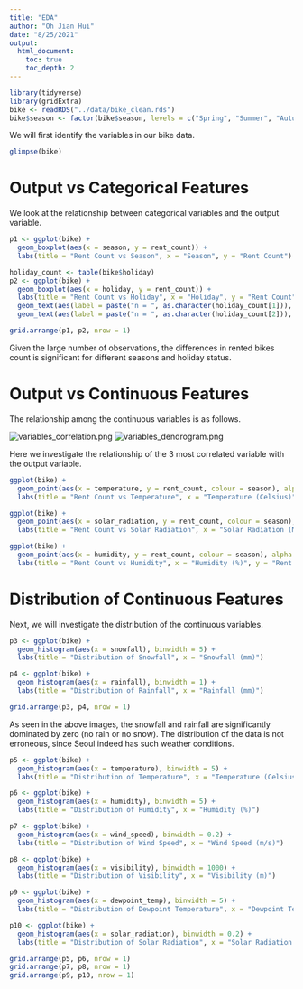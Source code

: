```yaml
---
title: "EDA"
author: "Oh Jian Hui"
date: "8/25/2021"
output:
  html_document:
    toc: true
    toc_depth: 2
---
```


```r
library(tidyverse)
library(gridExtra)
bike <- readRDS("../data/bike_clean.rds")
bike$season <- factor(bike$season, levels = c("Spring", "Summer", "Autumn", "Winter"))
```

We will first identify the variables in our bike data.

```r
glimpse(bike)
```

# Output vs Categorical Features
We look at the relationship between categorical variables and the output variable.

```r
p1 <- ggplot(bike) +
  geom_boxplot(aes(x = season, y = rent_count)) +
  labs(title = "Rent Count vs Season", x = "Season", y = "Rent Count")

holiday_count <- table(bike$holiday)
p2 <- ggplot(bike) +
  geom_boxplot(aes(x = holiday, y = rent_count)) +
  labs(title = "Rent Count vs Holiday", x = "Holiday", y = "Rent Count") +
  geom_text(aes(label = paste("n = ", as.character(holiday_count[1])), x = 1.3, y = 1000)) +
  geom_text(aes(label = paste("n = ", as.character(holiday_count[2])), x = 2.3, y = 1200))

grid.arrange(p1, p2, nrow = 1)
```

Given the large number of observations, the differences in rented bikes count is significant for different seasons and holiday status.


# Output vs Continuous Features

The relationship among the continuous variables is as follows.

![variables_correlation.png](./sources/variables_correlation.png)
![variables_dendrogram.png](./sources/variables_dendrogram.png)

Here we investigate the relationship of the 3 most correlated variable with the output variable.

```r
ggplot(bike) +
  geom_point(aes(x = temperature, y = rent_count, colour = season), alpha = 0.5) +
  labs(title = "Rent Count vs Temperature", x = "Temperature (Celsius)", y = "Rent Count")

ggplot(bike) +
  geom_point(aes(x = solar_radiation, y = rent_count, colour = season), alpha = 0.5) +
  labs(title = "Rent Count vs Solar Radiation", x = "Solar Radiation (MJ/m^2)", y = "Rent Count")

ggplot(bike) +
  geom_point(aes(x = humidity, y = rent_count, colour = season), alpha = 0.5) +
  labs(title = "Rent Count vs Humidity", x = "Humidity (%)", y = "Rent Count")
```

# Distribution of Continuous Features

Next, we will investigate the distribution of the continuous variables.


```r
p3 <- ggplot(bike) +
  geom_histogram(aes(x = snowfall), binwidth = 5) +
  labs(title = "Distribution of Snowfall", x = "Snowfall (mm)")

p4 <- ggplot(bike) +
  geom_histogram(aes(x = rainfall), binwidth = 1) +
  labs(title = "Distribution of Rainfall", x = "Rainfall (mm)")

grid.arrange(p3, p4, nrow = 1)
```

As seen in the above images, the snowfall and rainfall are significantly dominated by zero (no rain or no snow). The distribution of the data is not erroneous, since Seoul indeed has such weather conditions.

```r
p5 <- ggplot(bike) +
  geom_histogram(aes(x = temperature), binwidth = 5) +
  labs(title = "Distribution of Temperature", x = "Temperature (Celsius)")

p6 <- ggplot(bike) +
  geom_histogram(aes(x = humidity), binwidth = 5) +
  labs(title = "Distribution of Humidity", x = "Humidity (%)")

p7 <- ggplot(bike) +
  geom_histogram(aes(x = wind_speed), binwidth = 0.2) +
  labs(title = "Distribution of Wind Speed", x = "Wind Speed (m/s)")

p8 <- ggplot(bike) +
  geom_histogram(aes(x = visibility), binwidth = 1000) +
  labs(title = "Distribution of Visibility", x = "Visibility (m)")

p9 <- ggplot(bike) +
  geom_histogram(aes(x = dewpoint_temp), binwidth = 5) +
  labs(title = "Distribution of Dewpoint Temperature", x = "Dewpoint Temperature (Celsius)")

p10 <- ggplot(bike) +
  geom_histogram(aes(x = solar_radiation), binwidth = 0.2) +
  labs(title = "Distribution of Solar Radiation", x = "Solar Radiation (MJ/m^2)")

grid.arrange(p5, p6, nrow = 1)
grid.arrange(p7, p8, nrow = 1)
grid.arrange(p9, p10, nrow = 1)
```


